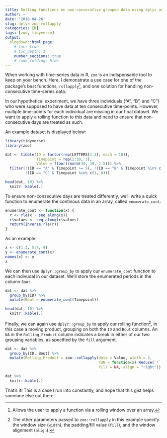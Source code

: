 ```yaml
---
title: Rolling functions on non-consecutive grouped data using dplyr and zoo
author: ~
date: '2018-04-26'
slug: dplyr-zoo-rollapply
categories: [R]
tags: [zoo, tidyverse]
output:
  blogdown::html_page:
    # toc: true
    # toc_depth: 1
    number_sections: true
    # code_folding: hide
---
```


When working with time-series data in R, `zoo` is an indispensable tool to keep on your bench. Here, I  demonstrate a use case for one of the package's best functions, `rollapply`[^1], and one solution for handling non-consecutive time-series data.

[^1]: Allows the user to apply a function via a rolling window over an array.

In our hypothetical experiment, we have three individuals ("A", "B", and "C") who were supposed to have data at ten consecutive time-points. However, multiple time-points for each individual are missing in our final dataset. We want to apply a rolling function to this data and need to ensure that non-consecutive days are treated as such.

An example dataset is displayed below:

```r
library(tidyverse)
library(zoo)

dat <- tibble(ID = factor(rep(LETTERS[1:3], each = 10)),
              Timepoint = rep(1:10, 3),
              Value = floor(rnorm(30, 10, 2.5))) %>% 
  filter(!(ID == "A" & Timepoint >= 5), !(ID == "B" & Timepoint %in% c(4,5,6)),
         !(ID == "C" & Timepoint %in% c(3, 8)))
```

```r
head(dat, 10) %>% 
  knitr::kable(.)
```

To ensure non-consecutive days are treated differently, we'll write a quick function to enumerate the continous data in an array, called `enumerate_cont`.

```r
enumerate_cont <- function(x) {
  r <- rle(x - seq_along(x))
  r$values <- seq_along(r$values)
  return(inverse.rle(r))
}
```

As an example:

```r
x <- c(1:3, 5:7, 9)
y <- enumerate_cont(x)
names(x) <- y
x
```

We can then use `dplyr::group_by` to apply our `enumerate_cont` function to each indivudal in our dataset. We'll store the enumerated periods in the column `Bout`.

```r
dat <- dat %>% 
  group_by(ID) %>% 
  mutate(Bout = enumerate_cont(Timepoint))
```

```r
head(dat, 10) %>% 
  knitr::kable(.)
```

Finally, we can again use `dplyr::group_by` to apply our rolling function[^2], in this case a moving product, grouping on both the `ID` and `Bout` columns. An `NA` in the `Rolling_Product` column indicates a break in either of our two grouping variables, as specified by the `fill` argument.

[^2]: The other parameters passed to `zoo::rollapply` in this example specify the window size (`width`), the padding/fill value (`fill`), and the window alignment (`align`). 

```r
dat <- dat %>% 
  group_by(ID, Bout) %>% 
  mutate(Rolling_Product = zoo::rollapply(data = Value, width = 2,
                                          FUN = function(x) Reduce(`*`, x),
                                          fill = NA, align = "right"))
```

```r
dat %>% 
  knitr::kable(.)
```

That's it! This is a case I run into constantly, and hope that this gist helps someone else out there.